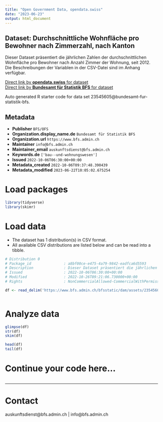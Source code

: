 ```yaml
---
title: "Open Government Data, opendata.swiss"
date: "2023-06-23"
output: html_document
---
```


## Dataset: Durchschnittliche Wohnfläche pro Bewohner nach Zimmerzahl, nach Kanton

Dieser Dataset präsentiert die jährlichen Zahlen der durchschnittlichen Wohnfläche pro Bewohner nach Anzahl Zimmer der Wohnung, seit 2012. Die Beschreibungen der Variablen in der CSV-Datei sind im Anhang verfügbar.

[Direct link by **opendata.swiss** for dataset](https://opendata.swiss/de/dataset/durchschnittliche-wohnflache-pro-bewohner-nach-zimmerzahl-nach-kanton6)<br>
[Direct link by **Bundesamt für Statistik BFS** for dataset](https://www.bfs.admin.ch/asset/de/ts-x-09.03.02.04.01)

Auto generated R starter code for data set 23545605@bundesamt-fur-statistik-bfs.

## Metadata

- **Publisher** `BFS/OFS`
- **Organization.display_name.de** `Bundesamt für Statistik BFS`
- **Organization.url** `https://www.bfs.admin.ch`
- **Maintainer** `info@bfs.admin.ch`
- **Maintainer_email** `auskunftsdienst@bfs.admin.ch`
- **Keywords.de** `['bau--und-wohnungswesen']`
- **Issued** `2022-10-06T06:30:00+00:00`
- **Metadata_created** `2022-10-06T09:37:48.390439`
- **Metadata_modified** `2023-06-22T10:05:02.675254`


# Load packages

```r

library(tidyverse)
library(skimr)

```

# Load data

-   The dataset has 1 distribution(s) in CSV format.
-   All available CSV distributions are listed below and can be read into a tibble.

```r

# Distribution 0
# Package_id               : a8bf00ce-e475-4a79-9842-eadfca6d5593
# Description              : Dieser Dataset präsentiert die jährlichen Zahlen der durchschnittlichen Wohnfläche pro Bewohner nach Anzahl Zimmer der Wohnung, seit 2012. Die Beschreibungen der Variablen in der CSV-Datei sind im Anhang verfügbar.
# Issued                   : 2022-10-06T06:30:00+00:00
# Modified                 : 2022-10-26T09:21:06.730000+00:00
# Rights                   : NonCommercialAllowed-CommercialWithPermission-ReferenceRequired

df <- read_delim('https://www.bfs.admin.ch/bfsstatic/dam/assets/23545607/master')



```

# Analyze data

```r

glimpse(df)
str(df)
skim(df)

head(df)
tail(df)

```

# Continue your code here...

```r

```

------------------------------------------------------------------------

# Contact

auskunftsdienst@bfs.admin.ch | info@bfs.admin.ch
